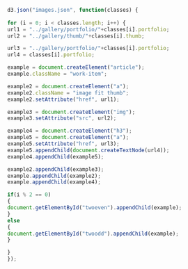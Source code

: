 
```js
d3.json("images.json", function(classes) {
  
for (i = 0; i < classes.length; i++) { 
url1 = "../gallery/portfolio/"+classes[i].portfolio;
url2 = "../gallery/thumb/"+classes[i].thumb;

url3 = "../gallery/portfolio/"+classes[i].portfolio;
url4 = classes[i].portfolio;

example = document.createElement("article");
example.className = "work-item";

example2 = document.createElement("a");
example2.className = "image fit thumb";
example2.setAttribute("href", url1);

example3 = document.createElement("img");
example3.setAttribute("src", url2);

example4 = document.createElement("h3");
example5 = document.createElement("a");
example5.setAttribute("href", url3);
example5.appendChild(document.createTextNode(url4));
example4.appendChild(example5);

example2.appendChild(example3);
example.appendChild(example2);
example.appendChild(example4);

if(i % 2 == 0)
{
document.getElementById("twoeven").appendChild(example);
}
else
{
document.getElementById("twoodd").appendChild(example);
}

}
});
``` 

